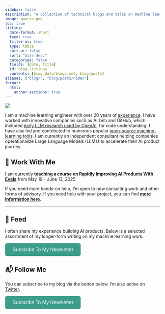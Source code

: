 ```yaml
---
sidebar: false
description: "A collection of technical blogs and talks on machine learning and data science."
image: quarto.png
toc: true
listing:
  date-format: short
  feed: true
  filter-ui: true
  type: table
  sort-ui: false
  sort: "date desc"
  categories: false
  fields: [date, title]
  id: blog-listings
  contents: [blog_data/blogs.yml, blog/posts]
aliases: ["blog/", "blog/posts/nbdev"]
format:
  html:
    anchor-sections: true
---
```


::: {layout="[21,79]" .profile-header}

![](hamel_transparent.png){.profile-pic}

I am a machine learning engineer with over 20 years of [experience](https://www.linkedin.com/in/hamelhusain/). I have worked with innovative companies such as Airbnb and GitHub, which included <a href="https://openai.com/index/introducing-text-and-code-embeddings#:~:text=models%20on%20the-,CodeSearchNet,),-evaluation%20suite%20where">early LLM research used by OpenAI</a>, for code understanding. I have also led and contributed to numerous popular [open-source machine-learning tools](oss/opensource.qmd). I am currently an independent consultant helping companies operationalize Large Language Models (LLMs) to accelerate their AI product journey.

:::

## 💼 Work With Me

I am currently **teaching a course on [Rapidly Improving AI Products With Evals](https://maven.com/parlance-labs/evals)** from May 19 - June 13, 2025.

If you need more hands-on help, I’m open to new consulting work and other forms of advisory. If you need help with your project, you can find [**more information here**](https://parlance-labs.com/).

---

## 📮 Feed

I often share my experience building AI products. Below is a selected assortment of my longer-form writing on my machine learning work.

<button onclick="window.location.href='https://hamel.ck.page/7d15a4b6e7'" style="background-color: #3C9D8B; color: white; padding: 12px 24px; border: none; border-radius: 6px; font-size: 16px; cursor: pointer; transition: background-color 0.3s ease;">Subscribe To My Newsletter</button>


::: {#blog-listings}
:::

## 📬 Follow Me

You can subscribe to my blog via the button below.  I’m also active on [Twitter](https://twitter.com/HamelHusain).

<button onclick="window.location.href='https://hamel.ck.page/7d15a4b6e7'" style="background-color: #3C9D8B; color: white; padding: 12px 24px; border: none; border-radius: 6px; font-size: 16px; cursor: pointer; transition: background-color 0.3s ease;">Subscribe To My Newsletter</button>